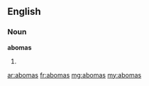 ==English==

===Noun===
'''abomas'''

# {{plural of|aboma}}

[[ar:abomas]]
[[fr:abomas]]
[[mg:abomas]]
[[my:abomas]]